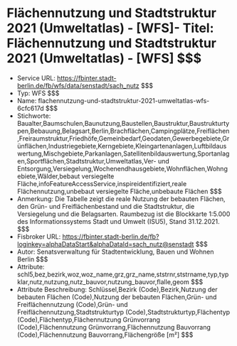 # Flächennutzung und Stadtstruktur 2021 (Umweltatlas) - [WFS]- Titel: Flächennutzung und Stadtstruktur 2021 (Umweltatlas) - [WFS] $$$
- Service URL: https://fbinter.stadt-berlin.de/fb/wfs/data/senstadt/sach_nutz $$$
- Typ: WFS $$$
- Name: flachennutzung-und-stadtstruktur-2021-umweltatlas-wfs-6cfc617d $$$
- Stichworte: Baualter,Baumschulen,Baunutzung,Baustellen,Baustruktur,Baustrukturtypen,Bebauung,Belagsart,Berlin,Brachflächen,Campingplätze,Freiflächen,Freiraumstruktur,Friedhöfe,Gemeinbedarf,Geodaten,Gewerbegebiete,Grünflächen,Industriegebiete,Kerngebiete,Kleingartenanlagen,Luftbildauswertung,Mischgebiete,Parkanlagen,Satellitenbildauswertung,Sportanlagen,Sportflächen,Stadtstruktur,Umweltatlas,Ver- und Entsorgung,Versiegelung,Wochenendhausgebiete,Wohnflächen,Wohngebiete,Wälder,bebaut versiegelte Fläche,infoFeatureAccessService,inspireidentifiziert,reale Flächennutzung,unbebaut versiegelte Fläche,unbebaute Flächen $$$
- Anmerkung: Die Tabelle zeigt die reale Nutzung der bebauten Flächen, den Grün- und Freiflächenbestand und die Stadtstruktur, die Versiegelung und die Belagsarten.
Raumbezug ist die Blockkarte 1:5.000 des Informationssystems Stadt und Umwelt (ISU5), Stand 31.12.2021. $$$
- Fisbroker URL: https://fbinter.stadt-berlin.de/fb?loginkey=alphaDataStart&alphaDataId=sach_nutz@senstadt $$$
- Autor: Senatsverwaltung für Stadtentwicklung, Bauen und Wohnen Berlin $$$
- Attribute: schl5,bez,bezirk,woz,woz_name,grz,grz_name,ststrnr,ststrname,typ,typklar,nutz,nutzung,nutz_bauvor,nutzung_bauvor,flalle,geom $$$
- Attribute Beschreibung: Schlüssel,Bezirk (Code),Bezirk,Nutzung der bebauten Flächen (Code),Nutzung der bebauten Flächen,Grün- und Freiflächennutzung (Code),Grün- und Freiflächennutzung,Stadtstrukturtyp (Code),Stadtstrukturtyp,Flächentyp (Code),Flächentyp,Flächennutzung Grünvorrang (Code),Flächennutzung Grünvorrang,Flächennutzung Bauvorrang (Code),Flächennutzung Bauvorrang,Flächengröße [m²] $$$
